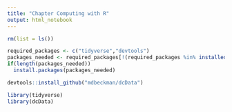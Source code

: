 ```yaml
---
title: "Chapter Computing with R"
output: html_notebook
---
```


```r
rm(list = ls())

required_packages <- c("tidyverse","devtools")
packages_needed <- required_packages[!(required_packages %in% installed.packages()[,"Package"])]
if(length(packages_needed))
  install.packages(packages_needed)

devtools::install_github("mdbeckman/dcData")

library(tidyverse)
library(dcData)
```

